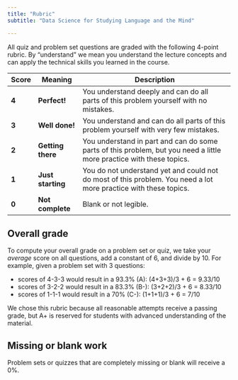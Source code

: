 ```yaml
---
title: "Rubric"
subtitle: "Data Science for Studying Language and the Mind"

---
```


All quiz and problem set questions are graded with the following 4-point rubric. By "understand" we mean you understand the lecture concepts and can apply the technical skills you learned in the course.  

| Score | Meaning | Description
|-|--|-------|
| **4** | **Perfect!** | You understand deeply and can do all parts of this problem yourself with no mistakes. |
| **3** | **Well done!** | You understand and can do all parts of this problem yourself with very few mistakes. |
| **2** | **Getting there** | You understand in part and can do some parts of this problem, but you need a little more practice with these topics. |
| **1** | **Just starting** | You do not understand yet and could not do most of this problem. You need a lot more practice with these topics. |
| **0** | **Not complete** | Blank or not legible. |


## Overall grade
To compute your overall grade on a problem set or quiz, we take your *average* score on all questions, add a constant of 6, and divide by 10. For example, given a problem set with 3 questions:

- scores of 4-3-3 would result in a 93.3% (A): (4+3+3)/3 + 6 = 9.33/10
- scores of 3-2-2 would result in a 83.3% (B-): (3+2+2)/3 + 6 = 8.33/10
- scores of 1-1-1 would result in a 70% (C-): (1+1+1)/3 + 6 = 7/10

We chose this rubric because all reasonable attempts receive a passing grade, but A+ is reserved for students with advanced understanding of the material. 

## Missing or blank work

Problem sets or quizzes that are completely missing or blank will receive a 0%. 



